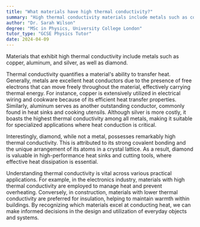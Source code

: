 ```yaml
---
title: "What materials have high thermal conductivity?"
summary: "High thermal conductivity materials include metals such as copper, aluminum, and silver, along with diamond, which are effective in transferring heat efficiently."
author: "Dr. Sarah Wilson"
degree: "MSc in Physics, University College London"
tutor_type: "GCSE Physics Tutor"
date: 2024-04-09
---
```


Materials that exhibit high thermal conductivity include metals such as copper, aluminum, and silver, as well as diamond.

Thermal conductivity quantifies a material's ability to transfer heat. Generally, metals are excellent heat conductors due to the presence of free electrons that can move freely throughout the material, effectively carrying thermal energy. For instance, copper is extensively utilized in electrical wiring and cookware because of its efficient heat transfer properties. Similarly, aluminum serves as another outstanding conductor, commonly found in heat sinks and cooking utensils. Although silver is more costly, it boasts the highest thermal conductivity among all metals, making it suitable for specialized applications where heat conduction is critical.

Interestingly, diamond, while not a metal, possesses remarkably high thermal conductivity. This is attributed to its strong covalent bonding and the unique arrangement of its atoms in a crystal lattice. As a result, diamond is valuable in high-performance heat sinks and cutting tools, where effective heat dissipation is essential.

Understanding thermal conductivity is vital across various practical applications. For example, in the electronics industry, materials with high thermal conductivity are employed to manage heat and prevent overheating. Conversely, in construction, materials with lower thermal conductivity are preferred for insulation, helping to maintain warmth within buildings. By recognizing which materials excel at conducting heat, we can make informed decisions in the design and utilization of everyday objects and systems.
    